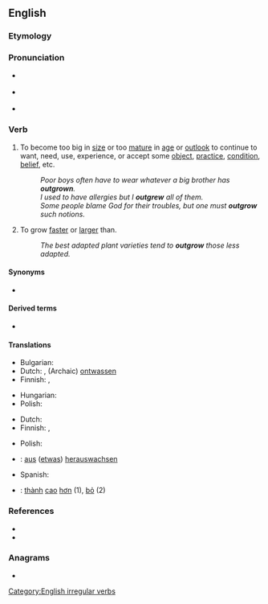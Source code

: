 ==English==

===Etymology===
{{prefix|en|out|grow}}

===Pronunciation===
* {{a|UK}} {{IPA|en|/ˌaʊtˈɡɹəʊ/}}
* {{a|US}} {{IPA|en|/ˌɑʊtˈɡɹoʊ/}}
* {{rhymes|en|əʊ}}

===Verb===
{{en-verb|outgrows|outgrowing|outgrew|outgrown}}

# {{lb|en|transitive}} To become too big in [[size]] or too [[mature]] in [[age]] or [[outlook]] to continue to want, need, use, experience, or accept some [[object]], [[practice]], [[condition]], [[belief]], etc.
#: ''Poor boys often have to wear whatever a big brother has '''outgrown'''.''
#: ''I used to have allergies but I '''outgrew''' all of them.''
#: ''Some people blame God for their troubles, but one must '''outgrow''' such notions.''
# {{lb|en|transitive}} To grow [[faster]] or [[larger]] than.
#: ''The best adapted plant varieties tend to '''outgrow''' those less adapted.''
====Synonyms====
* {{l|en|grow out of}}
====Derived terms====
* {{l|en|outgrowth}}

====Translations====
{{trans-top|to become too big or mature for some object, practice, condition, belief, etc}}
* Bulgarian: {{t+|bg|надраствам}}
* Dutch: {{t+|nl|ontgroeien}}, (Archaic) [[ontwassen]]
* Finnish: {{t|fi|[[kasvaa]] [[ulos]]}}, {{t|fi|[[kasvaa]] [[pois]]}}
{{trans-mid}}
* Hungarian: {{t+|hu|kinő}}
* Polish: {{t+|pl|wyrastać}}
{{trans-bottom}}

{{trans-top|to grow faster or taller than someone or something else}}
* Dutch: {{t+|nl|ontgroeien}}
* Finnish: {{t|fi|[[kasvaa]] [[nopeammin]]}}, {{t|fi|[[kasvaa]] [[isompi|isommaksi]]}}
{{trans-mid}}
* Polish: {{t|pl|przerastać}}
{{trans-bottom}}

{{checktrans-top}}
* {{ttbc|de}}: [[aus]] ([[etwas]]) [[herauswachsen]]
* Spanish: {{t-check|es|crecer más que}}
{{trans-mid}}
* {{ttbc|vi}}: [[thành#Vietnamese|thành]] [[cao#Vietnamese|cao]] [[hơn]] (1), [[bỏ]] (2)
{{trans-bottom}}

===References===
* {{R:Century 1911}}
* {{R:Webster 1913}}

===Anagrams===
* {{anagrams|en|a=goortuw|grow out}}

[[Category:English irregular verbs]]